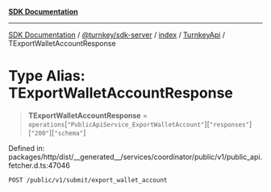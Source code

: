 [**SDK Documentation**](../../../../../../README.mdx)

***

[SDK Documentation](../../../../../../packages.mdx) / [@turnkey/sdk-server](../../../../README.mdx) / [index](../../../README.mdx) / [TurnkeyApi](../README.mdx) / TExportWalletAccountResponse

# Type Alias: TExportWalletAccountResponse

> **TExportWalletAccountResponse** = `operations`\[`"PublicApiService_ExportWalletAccount"`\]\[`"responses"`\]\[`"200"`\]\[`"schema"`\]

Defined in: packages/http/dist/\_\_generated\_\_/services/coordinator/public/v1/public\_api.fetcher.d.ts:47046

`POST /public/v1/submit/export_wallet_account`
